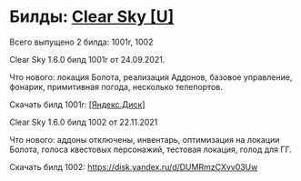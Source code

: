 # Билды: [Clear Sky [U]](https://vk.com/stalkerumobile)
Всего выпущено 2 билда: 1001r, 1002

Clear Sky 1.6.0 билд 1001r от 24.09.2021. 

Что нового: локация Болота, реализация Аддонов, базовое управление, фонарик, примитивная погода, несколько телепортов.

Скачать билд 1001r: [[Яндекс.Диск]](https://disk.yandex.ru/d/DUMRmzCXvv03Uw)

Clear Sky 1.6.0 билд 1002 от 22.11.2021

Что нового: аддоны отключены, инвентарь, оптимизация на локации Болота, голоса квестовых персонажий, тестовая локация, голод для ГГ.

Скачать билд 1002: https://disk.yandex.ru/d/DUMRmzCXvv03Uw